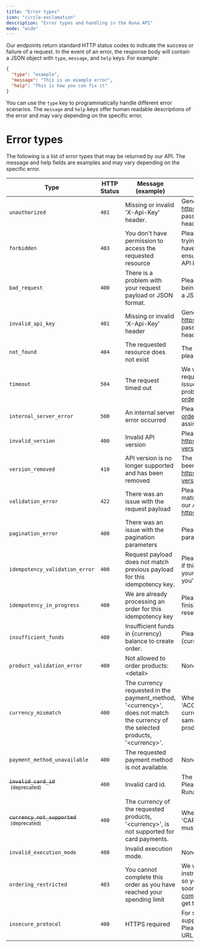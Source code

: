 ```yaml
---
title: "Error types"
icon: "circle-exclamation"
description: "Error types and handling in the Runa API"
mode: "wide"
---
```


Our endpoints return standard HTTP status codes to indicate the success or failure of a request. In the event of an error, the response body will contain a JSON object with `type`, `message`, and `help` keys. For example:

```json
{
  "type": "example",
  "message": "This is an example error",
  "help": "This is how you can fix it"
}
```

You can use the `type` key to programmatically handle different error scenarios. The `message` and `help` keys offer human readable descriptions of the error and may vary depending on the specific error.

# Error types

The following is a list of error types that may be returned by our API. The message and help fields are examples and may vary depending on the specific error.

| Type                                                                       | HTTP Status | Message (example)                                                                                                                                           | Help (example)                                                                                                                                                                   |
| -------------------------------------------------------------------------- | ----------- | ----------------------------------------------------------------------------------------------------------------------------------------------------------- | -------------------------------------------------------------------------------------------------------------------------------------------------------------------------------- |
| `unauthorized`                                                             | `401`       | Missing or invalid &#39;X-Api-Key&#39; header.                                                                                                              | Generate a key on https://app.runa.io/api-keys and pass using the &#39;X-Api-Key&#39; header.                                                                                    |
| `forbidden`                                                                | `403`       | You don&#39;t have permission to access the requested resource                                                                                              | Please check the path you are trying to access is correct and you have permission to access it. Also ensure you are using the correct API key in the &#39;X-Api-Key&#39; header. |
| `bad_request`                                                              | `400`       | There is a problem with your request payload or JSON format.                                                                                                | Please ensure your payload is being passed or check issues with a JSON validator.                                                                                                |
| `invalid_api_key`                                                          | `401`       | Missing or invalid &#39;X-Api-Key&#39; header                                                                                                               | Generate a key on https://app.runa.io/api-keys and pass using the &#39;X-Api-Key&#39; header.                                                                                    |
| `not_found`                                                                | `404`       | The requested resource does not exist                                                                                                                       | The request path is likely incorrect, please check and try again.                                                                                                                |
| `timeout`                                                                  | `504`       | The request timed out                                                                                                                                       | We were unable to process your request in time. This is a temporary issue, please try again. If the problem persists please contact ordersupport@runa.io                         |
| `internal_server_error`                                                    | `500`       | An internal server error occurred                                                                                                                           | Please try again, or contact ordersupport@runa.io for assistance.                                                                                                                |
| `invalid_version`                                                          | `400`       | Invalid API version                                                                                                                                         | Please use a valid API version. See https://developer.runa.io/docs/api-versioning for more information.                                                                          |
| `version_removed`                                                          | `410`       | API version is no longer supported and has been removed                                                                                                     | The requested API version has been removed. See https://developer.runa.io/docs/api-versioning for more information.                                                              |
| `validation_error`                                                         | `422`       | There was an issue with the request payload                                                                                                                 | Please check your request matches the structure outlined in our API documentation: https://developer.runa.io/reference                                                           |
| `pagination_error`                                                         | `400`       | There was an issue with the pagination parameters                                                                                                           | Please check the pagination parameters are valid and try again.                                                                                                                  |
| `idempotency_validation_error`                                             | `400`       | Request payload does not match previous payload for this idempotency key.                                                                                   | Please use a new idempotency key if this is a new request, or check your payload has not changed if you&#39;re retrying a request.                                               |
| `idempotency_in_progress`                                                  | `400`       | We are already processing an order for this idempotency key                                                                                                 | Please wait until this order has finished processing before resending this request.                                                                                              |
| `insufficient_funds`                                                       | `400`       | Insufficient funds in {currency} balance to create order.                                                                                                   | Please add more funds to your {currency} balance and try again.                                                                                                                  |
| `product_validation_error`                                                 | `400`       | Not allowed to order products: &lt;detail&gt;                                                                                                               | None                                                                                                                                                                             |
| `currency_mismatch`                                                        | `400`       | The currency requested in the payment_method, &#39;&lt;currency&gt;&#39;, does not match the currency of the selected products, &#39;&lt;currency&gt;&#39;. | When the payment_method type is &#39;ACCOUNT_BALANCE&#39;, the currency specified must be the same as the currency of all of the products in the order.                          |
| `payment_method_unavailable`                                               | `400`       | The requested payment method is not available.                                                                                                              | None                                                                                                                                                                             |
| <del>`invalid_card_id`</del><br /><small>&nbsp;(deprecated)</small>        | `400`       | Invalid card id.                                                                                                                                            | The card id provided is invalid. Please verify the card id in your Runa account and try again.                                                                                   |
| <del>`currency_not_supported`</del><br /><small>&nbsp;(deprecated)</small> | `400`       | The currency of the requested products, &#39;&lt;currency&gt;&#39;, is not supported for card payments.                                                     | When the payment_method type is &#39;CARD&#39;, the currency specified must be one of the following: ...                                                                         |
| `invalid_execution_mode`                                                   | `400`       | Invalid execution mode.                                                                                                                                     | None                                                                                                                                                                             |
| `ordering_restricted`                                                      | `403`       | You cannot complete this order as you have reached your spending limit                                                                                      | We will send you an email with instructions with what to do next so you can continue to order as soon as possible. Please contact compliance@runa.io if you do not get this.     |
| `insecure_protocol`                                                        | `400`       | HTTPS required                                                                                                                                              | For security the Runa API only supports requests over HTTPS. Please try again with an HTTPS URL.                                                                                 |
